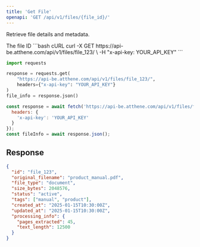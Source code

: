 ```yaml
---
title: 'Get File'
openapi: 'GET /api/v1/files/{file_id}/'
---
```


Retrieve file details and metadata.

<ParamField path="file_id" type="string" required>
  The file ID
</ParamField>

<CodeGroup>
```bash cURL
curl -X GET https://api-be.atthene.com/api/v1/files/file_123/ \
  -H "x-api-key: YOUR_API_KEY"
```

```python Python
import requests

response = requests.get(
    "https://api-be.atthene.com/api/v1/files/file_123/",
    headers={"x-api-key": "YOUR_API_KEY"}
)
file_info = response.json()
```

```javascript JavaScript
const response = await fetch('https://api-be.atthene.com/api/v1/files/file_123/', {
  headers: {
    'x-api-key': 'YOUR_API_KEY'
  }
});
const fileInfo = await response.json();
```
</CodeGroup>

## Response

```json
{
  "id": "file_123",
  "original_filename": "product_manual.pdf",
  "file_type": "document",
  "size_bytes": 2048576,
  "status": "active",
  "tags": ["manual", "product"],
  "created_at": "2025-01-15T10:30:00Z",
  "updated_at": "2025-01-15T10:30:00Z",
  "processing_info": {
    "pages_extracted": 45,
    "text_length": 12500
  }
}
```
